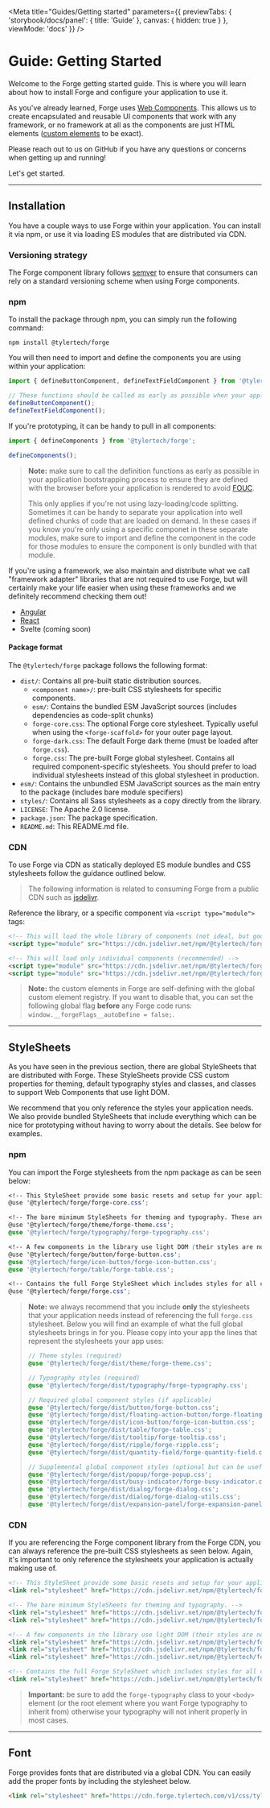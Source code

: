 
<Meta title="Guides/Getting started" parameters={{
  previewTabs: {
    'storybook/docs/panel': { title: 'Guide' },
    canvas: { hidden: true }
  },
  viewMode: 'docs'
}} />

<PageSection>

# Guide: Getting Started

Welcome to the Forge getting started guide. This is where you will learn about how to install Forge and configure your application to use it.

As you've already learned, Forge uses [Web Components][WC]. This allows us to create encapsulated and reusable UI components that work with 
any framework, or no framework at all as the components are just HTML elements ([custom elements][CE] to be exact).

Please reach out to us on GitHub if you have any questions or concerns when getting up and running!

Let's get started.

</PageSection>

---

<PageSection>

## Installation

You have a couple ways to use Forge within your application. You can install it via npm, or use it via loading ES modules that are distributed via CDN.

### Versioning strategy

The Forge component library follows [semver](https://semver.org/) to ensure that consumers can rely on a standard versioning scheme when using Forge components.

### npm

To install the package through npm, you can simply run the following command:

```shell
npm install @tylertech/forge
```

You will then need to import and define the components you are using within your application:

```typescript expanded
import { defineButtonComponent, defineTextFieldComponent } from '@tylertech/forge';

// These functions should be called as early as possible when your application is bootstrapping
defineButtonComponent();
defineTextFieldComponent();
```

If you're prototyping, it can be handy to pull in all components:

```typescript
import { defineComponents } from '@tylertech/forge';

defineComponents();
```

> **Note:** make sure to call the definition functions as early as possible in your application bootstrapping process to ensure they are defined
> with the browser before your application is rendered to avoid [FOUC](https://webkit.org/blog/66/the-fouc-problem/).
>
> This only applies if you're not using lazy-loading/code splitting. Sometimes it can be handy to separate your application into well defined
> chunks of code that are loaded on demand. In these cases if you know you're only using a specific componet in these separate modules, make sure
> to import and define the component in the code for those modules to ensure the component is only bundled with that module.

If you're using a framework, we also maintain and distribute what we call "framework adapter" libraries that are not required to use Forge, but will
certainly make your life easier when using these frameworks and we definitely recommend checking them out!

- [Angular](https://github.com/tyler-technologies-oss/forge-angular)
- [React](https://github.com/tyler-technologies-oss/forge-react)
- Svelte (coming soon)

#### Package format

The `@tylertech/forge` package follows the following format:

- `dist/`: Contains all pre-built static distribution sources.
  - `<component name>/`: pre-built CSS stylesheets for specific components.
  - `esm/`: Contains the bundled ESM JavaScript sources (includes dependencies as code-split chunks)
  - `forge-core.css`: The optional Forge core stylesheet. Typically useful when using the `<forge-scaffold>` for your outer page layout.
  - `forge-dark.css`: The default Forge dark theme (must be loaded after `forge.css`).
  - `forge.css`: The pre-built Forge global stylesheet. Contains all required component-specific stylesheets. You should prefer to load individual stylesheets instead of this global stylesheet in production.
- `esm/`: Contains the unbundled ESM JavaScript sources as the main entry to the package (includes bare module specifiers)
- `styles/`: Contains all Sass stylesheets as a copy directly from the library.
- `LICENSE`: The Apache 2.0 license.
- `package.json`: The package specification.
- `README.md`: This README.md file.

### CDN

To use Forge via CDN as statically deployed ES module bundles and CSS stylesheets follow the guidance outlined below.

> The following information is related to consuming Forge from a public CDN such as [jsdelivr](JSDELIVR).

Reference the library, or a specific component via `<script type="module">` tags:

```html expanded
<!-- This will load the whole library of components (not ideal, but good for prototyping) -->
<script type="module" src="https://cdn.jsdelivr.net/npm/@tylertech/forge@2.0.0/dist/esm/index.js"></script>

<!-- This will load only individual components (recommended) -->
<script type="module" src="https://cdn.jsdelivr.net/npm/@tylertech/forge@2.0.0/dist/esm/button/index.js"></script>
<script type="module" src="https://cdn.jsdelivr.net/npm/@tylertech/forge@2.0.0/dist/esm/text-field/index.js"></script>
```

> **Note:** the custom elements in Forge are self-defining with the global custom element registry. If you want to disable that, you can set the following
> global flag **before** any Forge code runs: `window.__forgeFlags__autoDefine = false;`.

</PageSection>

---

<PageSection>

## StyleSheets

As you have seen in the previous section, there are global StyleSheets that are distributed with Forge. These StyleSheets provide
CSS custom properties for theming, default typography styles and classes, and classes to support Web Components that use light DOM.

We recommend that you only reference the styles your application needs. We also provide bundled StyleSheets that include everything
which can be nice for prototyping without having to worry about the details. See below for examples.

### npm

You can import the Forge stylesheets from the npm package as can be seen below:

```scss expanded
<!-- This StyleSheet provide some basic resets and setup for your application. It is optional. -->
@use '@tylertech/forge/forge-core.css';

<!-- The bare minimum StyleSheets for theming and typography. These are required. -->
@use '@tylertech/forge/theme/forge-theme.css';
@use '@tylertech/forge/typography/forge-typography.css';

<!-- A few components in the library use light DOM (their styles are not ecapsulated by the shadow DOM). You will need to reference these StyleSheets for these components to render properly. -->
@use '@tylertech/forge/button/forge-button.css';
@use '@tylertech/forge/icon-button/forge-icon-button.css';
@use '@tylertech/forge/table/forge-table.css';

<!-- Contains the full Forge StyleSheet which includes styles for all components in the library. -->
@use '@tylertech/forge/forge.css';
```

> **Note:** we always recommend that you include **only** the stylesheets that your application needs instead of referencing the full `forge.css` stylesheet. Below you will
> find an example of what the full global stylesheets brings in for you. Please copy into your app the lines that represent the stylesheets your app uses:
>
> ```sass expanded
> // Theme styles (required)
> @use '@tylertech/forge/dist/theme/forge-theme.css';
> 
> // Typography styles (required)
> @use '@tylertech/forge/dist/typography/forge-typography.css';
> 
> // Required global component styles (if applicable)
> @use '@tylertech/forge/dist/button/forge-button.css';
> @use '@tylertech/forge/dist/floating-action-button/forge-floating-action-button.css';
> @use '@tylertech/forge/dist/icon-button/forge-icon-button.css';
> @use '@tylertech/forge/dist/table/forge-table.css';
> @use '@tylertech/forge/dist/tooltip/forge-tooltip.css';
> @use '@tylertech/forge/dist/ripple/forge-ripple.css';
> @use '@tylertech/forge/dist/quantity-field/forge-quantity-field.css';
> 
> // Supplemental global component styles (optional but can be useful if applicable)
> @use '@tylertech/forge/dist/popup/forge-popup.css';
> @use '@tylertech/forge/dist/busy-indicator/forge-busy-indicator.css';
> @use '@tylertech/forge/dist/dialog/forge-dialog.css';
> @use '@tylertech/forge/dist/dialog/forge-dialog-utils.css';
> @use '@tylertech/forge/dist/expansion-panel/forge-expansion-panel.css';
> ```

### CDN

If you are referencing the Forge component library from the Forge CDN, you can always reference the pre-built CSS stylesheets as seen below. Again, it's important to only 
reference the stylesheets your application is actually making use of.

```html expanded
<!-- This StyleSheet provide some basic resets and setup for your application. It is optional. -->
<link rel="stylesheet" href="https://cdn.jsdelivr.net/npm/@tylertech/forge@2.0.0/dist/forge-core.css">

<!-- The bare minimum StyleSheets for theming and typography. -->
<link rel="stylesheet" href="https://cdn.jsdelivr.net/npm/@tylertech/forge@2.0.0/dist/theme/forge-theme.css">
<link rel="stylesheet" href="https://cdn.jsdelivr.net/npm/@tylertech/forge@2.0.0/dist/typography/forge-typography.css">

<!-- A few components in the library use light DOM (their styles are not ecapsulated by the shadow DOM). You will need to reference these StyleSheets for these components to render properly. -->
<link rel="stylesheet" href="https://cdn.jsdelivr.net/npm/@tylertech/forge@2.0.0/dist/button/forge-button.css">
<link rel="stylesheet" href="https://cdn.jsdelivr.net/npm/@tylertech/forge@2.0.0/dist/icon-button/forge-icon-button.css">
<link rel="stylesheet" href="https://cdn.jsdelivr.net/npm/@tylertech/forge@2.0.0/dist/table/forge-table.css">

<!-- Contains the full Forge StyleSheet which includes styles for all components in the library. -->
<link rel="stylesheet" href="https://cdn.jsdelivr.net/npm/@tylertech/forge@2.0.0/dist/forge.css">
```

> **Important:** be sure to add the `forge-typography` class to your `<body>` element (or the root element where you want Forge typography to inherit from) otherwise your typography
> will not inherit properly in most cases.

</PageSection>

---

<PageSection>

## Font

Forge provides fonts that are distributed via a global CDN. You can easily add the proper fonts by including the stylesheet below.

```html
<link rel="stylesheet" href="https://cdn.forge.tylertech.com/v1/css/tyler-font.css">
```

</PageSection>

[WC]: https://developer.mozilla.org/en-US/docs/Web/Web_Components
[CE]: https://web.dev/custom-elements-v1/
[JSDELIVR]: https://cdn.jsdelivr.net/npm/@tylertech/forge@2.0.0/dist/esm/
